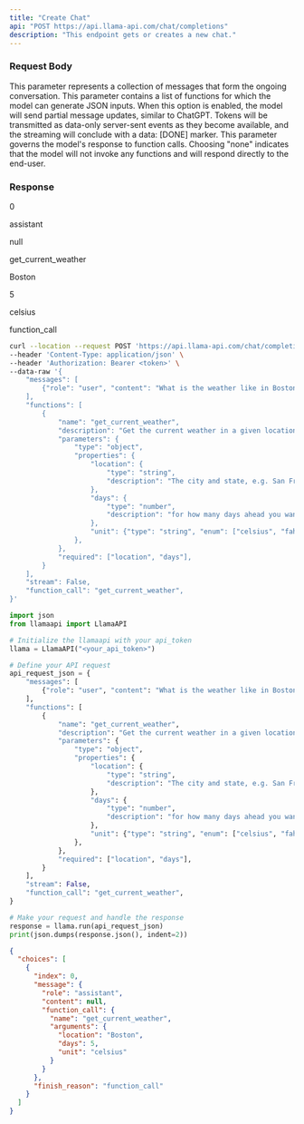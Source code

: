 ```yaml
---
title: "Create Chat"
api: "POST https://api.llama-api.com/chat/completions"
description: "This endpoint gets or creates a new chat."
---
```



### Request Body


<ParamField body="messages" type="object">
    This parameter represents a collection of messages that form the ongoing conversation.
</ParamField>

<ParamField body="functions" type="object">
    This parameter contains a list of functions for which the model can generate JSON inputs.
</ParamField>
<ParamField body="stream" type="boolean">
    When this option is enabled, the model will send partial message updates, similar to ChatGPT. Tokens will be transmitted as data-only server-sent events as they become available, and the streaming will conclude with a data: [DONE] marker.
</ParamField>
<ParamField body="function_call" type="string">
    This parameter governs the model's response to function calls. Choosing "none" indicates that the model will not invoke any functions and will respond directly to the end-user.
</ParamField>

### Response

<ResponseField name="choices" type="array">

<Expandable title="Toggle array">

<ResponseField name="index" type="number"> 

0

</ResponseField>

<ResponseField name="message" type="object">

<Expandable title="Toggle object">

<ResponseField name="role" type="string">

assistant

</ResponseField>

<ResponseField name="content" type="null">

null

</ResponseField>

<ResponseField name="function_call" type="object">

<Expandable title="Toggle object">

<ResponseField name="name" type="string">

get_current_weather

</ResponseField>  

<ResponseField name="arguments" type="object">

<Expandable title="Toggle object">

<ResponseField name="location" type="string">

Boston

</ResponseField>

<ResponseField name="days" type="number">

5

</ResponseField>

<ResponseField name="unit" type="string"> 

celsius

</ResponseField>

</Expandable>

</ResponseField>

</Expandable>  

</ResponseField>

</Expandable>

</ResponseField>  

<ResponseField name="finish_reason" type="string">

function_call

</ResponseField>

</Expandable>

</ResponseField>

<RequestExample>

```bash Curl Request
curl --location --request POST 'https://api.llama-api.com/chat/completions' \
--header 'Content-Type: application/json' \
--header 'Authorization: Bearer <token>' \
--data-raw '{
    "messages": [
        {"role": "user", "content": "What is the weather like in Boston?"},
    ],
    "functions": [
        {
            "name": "get_current_weather",
            "description": "Get the current weather in a given location",
            "parameters": {
                "type": "object",
                "properties": {
                    "location": {
                        "type": "string",
                        "description": "The city and state, e.g. San Francisco, CA",
                    },
                    "days": {
                        "type": "number",
                        "description": "for how many days ahead you wants the forecast",
                    },
                    "unit": {"type": "string", "enum": ["celsius", "fahrenheit"]},
                },
            },
            "required": ["location", "days"],
        }
    ],
    "stream": False,
    "function_call": "get_current_weather",
}'
```
```python Python
import json
from llamaapi import LlamaAPI

# Initialize the llamaapi with your api_token
llama = LlamaAPI("<your_api_token>")

# Define your API request
api_request_json = {
    "messages": [
        {"role": "user", "content": "What is the weather like in Boston?"},
    ],
    "functions": [
        {
            "name": "get_current_weather",
            "description": "Get the current weather in a given location",
            "parameters": {
                "type": "object",
                "properties": {
                    "location": {
                        "type": "string",
                        "description": "The city and state, e.g. San Francisco, CA",
                    },
                    "days": {
                        "type": "number",
                        "description": "for how many days ahead you wants the forecast",
                    },
                    "unit": {"type": "string", "enum": ["celsius", "fahrenheit"]},
                },
            },
            "required": ["location", "days"],
        }
    ],
    "stream": False,
    "function_call": "get_current_weather",
}

# Make your request and handle the response
response = llama.run(api_request_json)
print(json.dumps(response.json(), indent=2))
```

</RequestExample>

<ResponseExample>

```json Response
{
  "choices": [
    {
      "index": 0, 
      "message": {
        "role": "assistant", 
        "content": null, 
        "function_call": {
          "name": "get_current_weather", 
          "arguments": {
            "location": "Boston", 
            "days": 5, 
            "unit": "celsius"
          }
        }
      },
      "finish_reason": "function_call"
    }
  ]
}

```

</ResponseExample>


